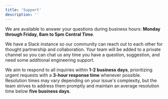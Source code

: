 ```yaml
---
title: 'Support'
description: ''
---
```


We are available to answer your questions during business hours: **Monday through Friday, 8am to 5pm Central Time**.

We have a Slack instance so our community can reach out to each other for thought partnership and collaboration. Your team will be added to a private channel so you can chat us any time you have a question, suggestion, and need some additional engineering support.

We aim to respond to all inquiries within **1-2 business days**, prioritizing urgent requests with a **3-hour response time** whenever possible. Resolution times may vary depending on your issue's complexity, but the team strives to address them promptly and maintain an average resolution time below **five business days**.